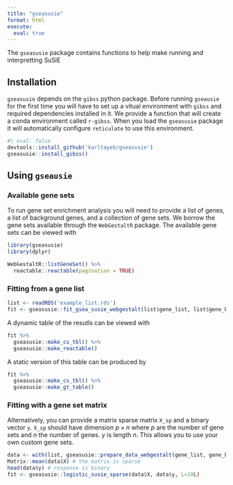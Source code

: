 ```yaml
---
title: "gseasusie"
format: html
execute:
  eval: true
---
```


The `gseasusie` package contains functions to help make running and interpretting SuSiE 


## Installation

`gseasusie` depends on the `gibss` python package. 
Before running `gseausie` for the first time you will have to set up a vitual environment with `gibss` and required dependencies installed in it. We provide a function that will create a conda environment called `r-gibss`. When you load the `gseasusie` package it will automatically configure `reticulate` to use this environment.

```r
#| eval: false
devtools::install_github('karltayeb/gseasusie')
gseasusie::install_gibss()
```

## Using `gseausie`

### Available gene sets
To run gene set enrichment analysis you will need to provide a list of genes, a list of background genes, and a collection of gene sets. We borrow the gene sets available through the `WebGestaltR` package. The available gene sets can be viewed with

```r
library(gseasusie)
library(dplyr)

WebGestaltR::listGeneSet() %>%
  reactable::reactable(pagination = TRUE)
```

### Fitting from a gene list

```r
list <- readRDS('example_list.rds')
fit <- gseasusie::fit_gsea_susie_webgestalt(list$gene_list, list$gene_background, enrichDatabase = 'geneontology_Biological_Process')
```

A dynamic table of the resutls can be viewed with

```r
fit %>% 
  gseasusie::make_cs_tbl() %>% 
  gseasusie::make_reactable()
```

A static version of this table can be produced by 

```r
fit %>% 
  gseasusie::make_cs_tbl() %>% 
  gseasusie::make_gt_table()
```

### Fitting with a gene set matrix

Alternatively, you can provide a matrix sparse matrix `X_sp` and a binary vector `y`. `X_sp` should have dimension $p \times n$ where $p$ are the number of gene sets and $n$ the number of genes. $y$ is length $n$.
This allows you to use your own custom gene sets.

```r
data <- with(list, gseasusie::prepare_data_webgestalt(gene_list, gene_background, 'geneontology_Biological_Process'))
Matrix::mean(data$X) # the matrix is sparse
head(data$y) # response is binary
fit <- gseasusie::logistic_susie_sparse(data$X, data$y, L=10L)
```



